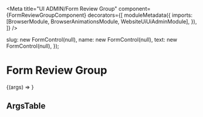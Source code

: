 


<Meta
  title="UI ADMIN/Form Review Group"
  component={FormReviewGroupComponent}
  decorators={[
    moduleMetadata({
      imports: [BrowserModule, BrowserAnimationsModule, WebsiteUiUiAdminModule],
    }),
  ]}
/>

  slug: new FormControl(null),
  name: new FormControl(null),
  text: new FormControl(null),
});

# Form Review Group

<Story height="500px" name="Default">
  {(args) => <drp-form-review-group {...args} reviewGroup={reviewGroup} />}
</Story>

## ArgsTable

<ArgsTable of={FormReviewGroupComponent} />
